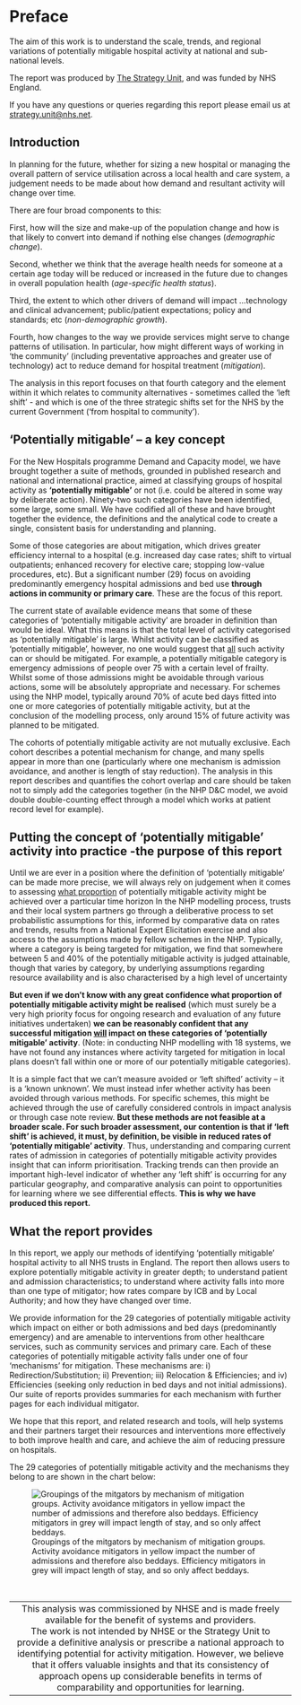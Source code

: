 # Preface {.unnumbered}

The aim of this work is to understand the scale, trends, and regional variations of potentially mitigable hospital activity at national and sub-national levels.

The report was produced by [The Strategy Unit](https://www.strategyunitwm.nhs.uk/), and was funded by NHS England.

If you have any questions or queries regarding this report please email us at [strategy.unit\@nhs.net](mailto:strategy.unit@nhs.net?subject=NHP%20Community%20Mitigators%20Report).

## Introduction

In planning for the future, whether for sizing a new hospital or managing the overall pattern of service utilisation across a local health and care system, a judgement needs to be made about how demand and resultant activity will change over time.

There are four broad components to this:

First, how will the size and make-up of the population change and how is that likely to convert into demand if nothing else changes (*demographic change*).

Second, whether we think that the average health needs for someone at a certain age today will be reduced or increased in the future due to changes in overall population health (*age-specific health status*).

Third, the extent to which other drivers of demand will impact …technology and clinical advancement; public/patient expectations; policy and standards; etc (*non-demographic growth*).

Fourth, how changes to the way we provide services might serve to change patterns of utilisation. In particular, how might different ways of working in 'the community' (including preventative approaches and greater use of technology) act to reduce demand for hospital treatment (*mitigation*).

The analysis in this report focuses on that fourth category and the element within it which relates to community alternatives - sometimes called the 'left shift' - and which is one of the three strategic shifts set for the NHS by the current Government ('from hospital to community').

## 'Potentially mitigable' – a key concept

For the New Hospitals programme Demand and Capacity model, we have brought together a suite of methods, grounded in published research and national and international practice, aimed at classifying groups of hospital activity as **'potentially mitigable'** or not (i.e. could be altered in some way by deliberate action). Ninety-two such categories have been identified, some large, some small. We have codified all of these and have brought together the evidence, the definitions and the analytical code to create a single, consistent basis for understanding and planning.

Some of those categories are about mitigation, which drives greater efficiency internal to a hospital (e.g. increased day case rates; shift to virtual outpatients; enhanced recovery for elective care; stopping low-value procedures, etc). But a significant number (29) focus on avoiding predominantly emergency hospital admissions and bed use **through actions in community or primary care**. These are the focus of this report.

The current state of available evidence means that some of these categories of 'potentially mitigable activity' are broader in definition than would be ideal. What this means is that the total level of activity categorised as 'potentially mitigable' is large. Whilst activity can be classified as 'potentially mitigable', however, no one would suggest that [all]{.underline} such activity can or should be mitigated. For example, a potentially mitigable category is emergency admissions of people over 75 with a certain level of frailty. Whilst some of those admissions might be avoidable through various actions, some will be absolutely appropriate and necessary. For schemes using the NHP model, typically around 70% of acute bed days fitted into one or more categories of potentially mitigable activity, but at the conclusion of the modelling process, only around 15% of future activity was planned to be mitigated.

The cohorts of potentially mitigable activity are not mutually exclusive. Each cohort describes a potential mechanism for change, and many spells appear in more than one (particularly where one mechanism is admission avoidance, and another is length of stay reduction). The analysis in this report describes and quantifies the cohort overlap and care should be taken not to simply add the categories together (in the NHP D&C model, we avoid double double-counting effect through a model which works at patient record level for example).

## Putting the concept of 'potentially mitigable' activity into practice -the purpose of this report

Until we are ever in a position where the definition of 'potentially mitigable' can be made more precise, we will always rely on judgement when it comes to assessing [what proportion]{.underline} of potentially mitigable activity might be achieved over a particular time horizon In the NHP modelling process, trusts and their local system partners go through a deliberative process to set probabilistic assumptions for this, informed by comparative data on rates and trends, results from a National Expert Elicitation exercise and also access to the assumptions made by fellow schemes in the NHP. Typically, where a category is being targeted for mitigation, we find that somewhere between 5 and 40% of the potentially mitigable activity is judged attainable, though that varies by category, by underlying assumptions regarding resource availability and is also characterised by a high level of uncertainty

**But even if we don't know with any great confidence what proportion of potentially mitigable activity might be realised** (which must surely be a very high priority focus for ongoing research and evaluation of any future initiatives undertaken) **we can be reasonably confident that any successful mitigation [will]{.underline} impact on these categories of 'potentially mitigable' activity**. (Note: in conducting NHP modelling with 18 systems, we have not found any instances where activity targeted for mitigation in local plans doesn't fall within one or more of our potentially mitigable categories).

It is a simple fact that we can't measure avoided or 'left shifted' activity – it is a 'known unknown'. We must instead infer whether activity has been avoided through various methods. For specific schemes, this might be achieved through the use of carefully considered controls in impact analysis or through case note review. **But these methods are not feasible at a broader scale. For such broader assessment, our contention is that if 'left shift' is achieved, it must, by definition, be visible in reduced rates of 'potentially mitigable' activity**. Thus, understanding and comparing current rates of admission in categories of potentially mitigable activity provides insight that can inform prioritisation. Tracking trends can then provide an important high-level indicator of whether any 'left shift' is occurring for any particular geography, and comparative analysis can point to opportunities for learning where we see differential effects. **This is why we have produced this report.**

## What the report provides

In this report, we apply our methods of identifying 'potentially mitigable' hospital activity to all NHS trusts in England. The report then allows users to explore potentially mitigable activity in greater depth; to understand patient and admission characteristics; to understand where activity falls into more than one type of mitigator; how rates compare by ICB and by Local Authority; and how they have changed over time.

We provide information for the 29 categories of potentially mitigable activity which impact on either or both admissions and bed days (predominantly emergency) and are amenable to interventions from other healthcare services, such as community services and primary care. Each of these categories of potentially mitigable activity falls under one of four 'mechanisms' for mitigation. These mechanisms are: i) Redirection/Substitution; ii) Prevention; iii) Relocation & Efficiencies; and iv) Efficiencies (seeking only reduction in bed days and not initial admissions). Our suite of reports provides summaries for each mechanism with further pages for each individual mitigator.

We hope that this report, and related research and tools, will help systems and their partners target their resources and interventions more effectively to both improve health and care, and achieve the aim of reducing pressure on hospitals.

The 29 categories of potentially mitigable activity and the mechanisms they belong to are shown in the chart below:

![Groupings of the mitgators by mechanism of mitigation groups. Activity avoidance mitigators in yellow impact the number of admissions and therefore also beddays. Efficiency mitigators in grey will impact length of stay, and so only affect beddays.](images/summary_flow_chart.png){#fig-summary_flow-chart}

<br>

| |
|:------:|
| This analysis was commissioned by NHSE and is made freely available for the benefit of systems and providers. <br> The work is not intended by NHSE or the Strategy Unit to provide a definitive analysis or prescribe a national approach to identifying potential for activity mitigation.  However, we believe that it offers valuable insights and that its consistency of approach opens up considerable benefits in terms of comparability and opportunities for learning. | 



